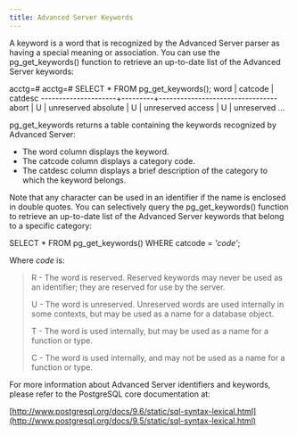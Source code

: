 ```yaml
---
title: Advanced Server Keywords
---
```



A keyword is a word that is recognized by the Advanced Server parser as having a special meaning or association. You can use the pg\_get\_keywords() function to retrieve an up-to-date list of the Advanced Server keywords:

acctg=\#
acctg=\# SELECT \* FROM pg\_get\_keywords();
word | catcode | catdesc
\---------------------+---------+---------------------------------
abort | U | unreserved
absolute | U | unreserved
access | U | unreserved
...

pg\_get\_keywords returns a table containing the keywords recognized by Advanced Server:
 - The word column displays the keyword.
 - The catcode column displays a category code.
 - The catdesc column displays a brief description of the category to which the keyword belongs.

Note that any character can be used in an identifier if the name is enclosed in double quotes. You can selectively query the pg\_get\_keywords() function to retrieve an up-to-date list of the Advanced Server keywords that belong to a specific category:

SELECT \* FROM pg\_get\_keywords() WHERE catcode = *'code'*;

Where *code* is:

> R - The word is reserved. Reserved keywords may never be used as an identifier; they are reserved for use by the server.
>
> U - The word is unreserved. Unreserved words are used internally in some contexts, but may be used as a name for a database object.
>
> T - The word is used internally, but may be used as a name for a function or type.
>
> C - The word is used internally, and may not be used as a name for a function or type.

For more information about Advanced Server identifiers and keywords, please refer to the PostgreSQL core documentation at:

[http://www.postgresql.org/docs/9.6/static/sql-syntax-lexical.html](http://www.postgresql.org/docs/9.5/static/sql-syntax-lexical.html)
